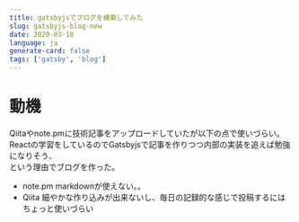 ```yaml
---
title: gatsbyjsでブログを構築してみた
slug: gatsbyjs-blog-new
date: 2020-03-18
language: ja
generate-card: false
tags: ['gatsby', 'blog']
---
```


# 動機

Qiitaやnote.pmに技術記事をアップロードしていたが以下の点で使いづらい。  
Reactの学習をしているのでGatsbyjsで記事を作りつつ内部の実装を追えば勉強になりそう、  
という理由でブログを作った。

- note.pm
  markdownが使えない。。
- Qiita
  細やかな作り込みが出来ないし、毎日の記録的な感じで投稿するにはちょっと使いづらい

